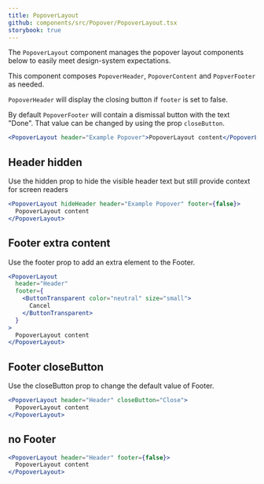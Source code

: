 ```yaml
---
title: PopoverLayout
github: components/src/Popover/PopoverLayout.tsx
storybook: true
---
```


The `PopoverLayout` component manages the popover layout components below to easily meet design-system expectations.

This component composes `PopoverHeader`, `PopoverContent` and `PopverFooter` as needed.

`PopoverHeader` will display the closing button if `footer` is set to false.

By default `PopoverFooter` will contain a dismissal button with the text "Done". That value can be changed by using the prop `closeButton`.

```jsx
<PopoverLayout header="Example Popover">PopoverLayout content</PopoverLayout>
```

## Header hidden

Use the hidden prop to hide the visible header text but still provide context for screen readers

```jsx
<PopoverLayout hideHeader header="Example Popover" footer={false}>
  PopoverLayout content
</PopoverLayout>
```

## Footer extra content

Use the footer prop to add an extra element to the Footer.

```jsx
<PopoverLayout
  header="Header"
  footer={
    <ButtonTransparent color="neutral" size="small">
      Cancel
    </ButtonTransparent>
  }
>
  PopoverLayout content
</PopoverLayout>
```

## Footer closeButton

Use the closeButton prop to change the default value of Footer.

```jsx
<PopoverLayout header="Header" closeButton="Close">
  PopoverLayout content
</PopoverLayout>
```

## no Footer

```jsx
<PopoverLayout header="Header" footer={false}>
  PopoverLayout content
</PopoverLayout>
```
